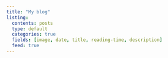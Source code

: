 ```yaml
---
title: "My blog"
listing: 
  contents: posts
  type: default
  categories: true
  fields: [image, date, title, reading-time, description]
  feed: true
---
```

